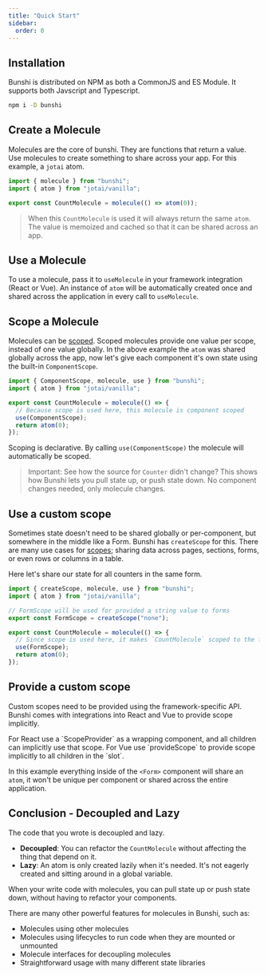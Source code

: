 ```yaml
---
title: "Quick Start"
sidebar:
  order: 0
---
```



## Installation

Bunshi is distributed on NPM as both a CommonJS and ES Module. It supports both Javscript and Typescript.

```sh
npm i -D bunshi
```

## Create a Molecule

Molecules are the core of bunshi. They are functions that return a value. Use molecules to create something
to share across your app. For this example, a `jotai` atom.

```ts
import { molecule } from "bunshi";
import { atom } from "jotai/vanilla";

export const CountMolecule = molecule(() => atom(0));
```

> When this `CountMolecule` is used it will always return the same `atom`. The value is memoized and cached
so that it can be shared across an app.

## Use a Molecule

To use a molecule, pass it to `useMolecule` in your framework integration (React or Vue). An instance of `atom` will be automatically created once and shared across the application in every call to `useMolecule`.

<Tabs>
  <TabItem label="React">
    <CodeEditor
      files={{
        "App.tsx": quickstart.ReactApp,
        "molecules.ts": quickstart.molecules,
      }}
      dependencies={{
        jotai: "^2.5",
      }}
    />
  </TabItem>
  <TabItem label="Vue">
    <CodeEditor
      files={{
        "src/App.vue": quickstart.VueApp,
        "src/Counter.vue": quickstart.VueCounter,
        "src/molecules.ts": quickstart.molecules,
      }}
      dependencies={{
        jotai: "^2.5",
        "jotai-vue": "^0.1",
      }}
      template="vite-vue"
    />
  </TabItem>
</Tabs>

## Scope a Molecule

Molecules can be [scoped](/concepts/scopes). Scoped molecules provide one value per scope, instead of one value globally.
In the above example the `atom` was shared globally across the app, now let's give each component it's own state
using the built-in `ComponentScope`.

```ts
import { ComponentScope, molecule, use } from "bunshi";
import { atom } from "jotai/vanilla";

export const CountMolecule = molecule(() => {
  // Because scope is used here, this molecule is component scoped
  use(ComponentScope);
  return atom(0);
});
```

Scoping is declarative. By calling `use(ComponentScope)` the molecule will automatically be scoped.

<Tabs>
  <TabItem label="React">
    <CodeEditor
      files={{
        "App.tsx": quickstart.ReactApp,
        "molecules.ts": quickstart.molecules2react,
      }}
      dependencies={{
        jotai: "^2.5",
      }}
    />
  </TabItem>
  <TabItem label="Vue">
    <CodeEditor
      files={{
        "src/App.vue": quickstart.VueApp,
        "src/Counter.vue": quickstart.VueCounter,
        "src/molecules.ts": quickstart.molecules2,
      }}
      dependencies={{
        jotai: "^2.5",
        "jotai-vue": "^0.1",
      }}
      template="vite-vue"
    />
  </TabItem>
</Tabs>

> Important: See how the source for `Counter` didn't change? This shows how Bunshi lets you pull state up, or
> push state down. No component changes needed, only molecule changes.

## Use a custom scope

Sometimes state doesn't need to be shared globally or per-component, but somewhere in the middle like a Form. Bunshi has `createScope` for this.
There are many use cases for [scopes](/concepts/scopes); sharing data across pages, sections, forms, or even rows or columns in a table.

Here let's share our state for all counters in the same form.

```ts
import { createScope, molecule, use } from "bunshi";
import { atom } from "jotai/vanilla";

// FormScope will be used for provided a string value to forms
export const FormScope = createScope("none");

export const CountMolecule = molecule(() => {
  // Since scope is used here, it makes `CountMolecule` scoped to the form
  use(FormScope);
  return atom(0);
});
```

## Provide a custom scope

Custom scopes need to be provided using the framework-specific API. Bunshi comes with integrations into React and Vue to provide scope implicitly.

<Tabs>
  <TabItem label="React">
    For React use a `ScopeProvider` as a wrapping component, and all children can implicitly use that scope.
    <CodeEditor
      files={{
        "App.tsx": quickstart.ReactFormApp,
        "molecules.ts": quickstart.molecules3,
      }}
      dependencies={{
        jotai: "^2.5",
      }}
    />
  </TabItem>
  <TabItem label="Vue">
    For Vue use `provideScope` to provide scope implicitly to all children in the `slot`.
    <CodeEditor
      files={{
        "src/App.vue": quickstart.VueFormApp,
        "src/Counter.vue": quickstart.VueCounter,
        "src/Form.vue": quickstart.VueForm,
        "src/molecules.ts": quickstart.molecules3,
      }}
      dependencies={{
        jotai: "^2.5",
        "jotai-vue": "^0.1",
      }}
      template="vite-vue"
    />
  </TabItem>
</Tabs>

In this example everything inside of the `<Form>` component will share an `atom`, it won't be unique per component
or shared across the entire application.

## Conclusion - Decoupled and Lazy

The code that you wrote is decoupled and lazy.

- **Decoupled**: You can refactor the `CountMolecule` without affecting the thing that depend on it.
- **Lazy**: An atom is only created lazily when it's needed. It's not eagerly created and sitting around in a global variable.

When your write code with molecules, you can pull state up or push state down, without having to refactor your components.

There are many other powerful features for molecules in Bunshi, such as:

 * Molecules using other molecules
 * Molecules using lifecycles to run code when they are mounted or unmounted
 * Molecule interfaces for decoupling molecules
 * Straightforward usage with many different state libraries